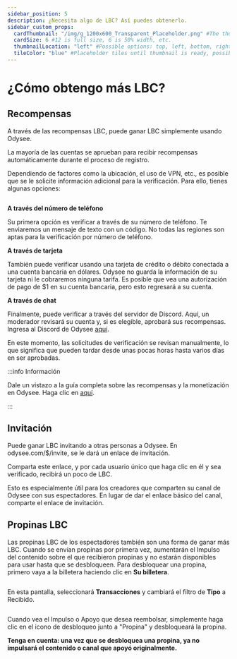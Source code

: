 ---
sidebar_position: 5
description: ¿Necesita algo de LBC? Así puedes obtenerlo.
sidebar_custom_props:
  cardThumbnail: "/img/g_1200x600_Transparent_Placeholder.png" #The thumbnail on the category card.
  cardSize: 6 #12 is full size, 6 is 50% width, etc.
  thumbnailLocation: "left" #Possible options: top, left, bottom, right, none
  tileColor: "blue" #Placeholder tiles until thumbnail is ready, possible options: blue, cream, darkpurple, lightpurple, mauve, orange, pink, none
---

# ¿Cómo obtengo más LBC?

## Recompensas

A través de las recompensas LBC, puede ganar LBC simplemente usando Odysee.

La mayoría de las cuentas se aprueban para recibir recompensas automáticamente durante el proceso de registro.

Dependiendo de factores como la ubicación, el uso de VPN, etc., es posible que se le solicite información adicional para la verificación. Para ello, tienes algunas opciones:

<Image img="/img/en/category-basics6.png"/>

**A través del número de teléfono**

Su primera opción es verificar a través de su número de teléfono. Te enviaremos un mensaje de texto con un código. No todas las regiones son aptas para la verificación por número de teléfono.

**A través de tarjeta**

También puede verificar usando una tarjeta de crédito o débito conectada a una cuenta bancaria en dólares. Odysee no guarda la información de su tarjeta ni le cobraremos ninguna tarifa. Es posible que vea una autorización de pago de $1 en su cuenta bancaria, pero esto regresará a su cuenta.

**A través de chat**

Finalmente, puede verificar a través del servidor de Discord. Aquí, un moderador revisará su cuenta y, si es elegible, aprobará sus recompensas. Ingresa al Discord de Odysee [aquí](https://discord.com/invite/sWedwsNWjX).

En este momento, las solicitudes de verificación se revisan manualmente, lo que significa que pueden tardar desde unas pocas horas hasta varios días en ser aprobadas.

:::info Información

Dale un vistazo a la guía completa sobre las recompensas y la monetización en Odysee. Haga clic en [aquí](/es/category-monetization/).

:::

## Invitación

Puede ganar LBC invitando a otras personas a Odysee. En odysee.com/$/invite, se le dará un enlace de invitación.

Comparta este enlace, y por cada usuario único que haga clic en él y sea verificado, recibirá un poco de LBC.

Esto es especialmente útil para los creadores que comparten su canal de Odysee con sus espectadores. En lugar de dar el enlace básico del canal, comparte el enlace de invitación.

## Propinas LBC

Las propinas LBC de los espectadores también son una forma de ganar más LBC. Cuando se envían propinas por primera vez, aumentarán el Impulso del contenido sobre el que recibieron propinas y no estarán disponibles para usar hasta que se desbloqueen. Para desbloquear una propina, primero vaya a la billetera haciendo clic en **Su billetera**.

<Image img="/img/en/category-wallet1.png"/>

En esta pantalla, seleccionará **Transacciones** y cambiará el filtro de **Tipo** a Recibido.

<Image img="/img/en/odysee-monetization9.png"/>

Cuando vea el Impulso o Apoyo que desea reembolsar, simplemente haga clic en el icono de desbloqueo junto a "Propina" y desbloqueará la propina.

**Tenga en cuenta: una vez que se desbloquea una propina, ya no impulsará el contenido o canal que apoyó originalmente.**